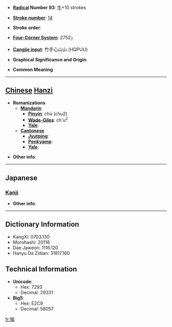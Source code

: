 * '''[[Wiktionary:Chinese radical index| Radical]] Number 93''': [[Wiktionary:Chinese radical index 牛|牛]]+10 strokes

* '''[[Wiktionary:Chinese total strokes index|Stroke number]]''': [[Wiktionary:Chinese total strokes index 14|14]]

* '''Stroke order''': 

* '''[[Wiktionary:Chinese four corner index|Four-Corner System]]''': 2752<sub>7</sub>

* '''[[Wiktionary:Chinese Cangjie index|Cangjie input]]''': 竹手心山山 (HQPUU)

* '''Graphical Significance and Origin''': 

* '''Common Meaning'''

----

== [[Chinese]] [[Hanzi]] ==

* '''Romanizations'''
** '''[[Mandarin]]'''
*** '''[[Pinyin]]''': chú (chu2)
*** '''[[Wade-Giles]]''': ch'u<sup>2</sup>
*** '''[[Yale]]''': 
** '''[[Cantonese]]'''
*** '''[[Jyutping]]''':
*** '''[[Penkyamp]]''': 
*** '''[[Yale]]''': 

* '''Other info''': 

----

==Japanese==
===[[Kanji]]===
{{kanji|on readings=[[す]] (su), [[しゅ]] (shu), [[すう]] (sū)
|kun readings=
}}

* '''Other info''':  

----

== Dictionary Information ==

* KangXi: 0703.130
* Morohashi: 20116
* Dae Jaweon: 1116.120
* Hanyu Da Zidian: 31817.160

== Technical Information ==

* '''Unicode''':
** Hex: 7293
** Decimal: 29331
* '''Big5''':
** Hex: E2C9
** Decimal: 58057

[[fr:犓]]